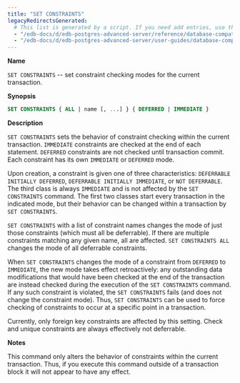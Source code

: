 ```yaml
---
title: "SET CONSTRAINTS"
legacyRedirectsGenerated:
  # This list is generated by a script. If you need add entries, use the `legacyRedirects` key.
  - "/edb-docs/d/edb-postgres-advanced-server/reference/database-compatibility-for-oracle-developers-reference-guide/9.6/Database_Compatibility_for_Oracle_Developers_Reference_Guide.1.089.html"
  - "/edb-docs/d/edb-postgres-advanced-server/user-guides/database-compatibility-for-oracle-developers-guide/9.5/Database_Compatibility_for_Oracle_Developers_Guide.1.115.html"
---
```


<div id="set_constraints" class="registered_link"></div>

**Name**

`SET CONSTRAINTS` -- set constraint checking modes for the current transaction.

**Synopsis**

```sql
SET CONSTRAINTS { ALL | name [, ...] } { DEFERRED | IMMEDIATE }
```

**Description**

`SET CONSTRAINTS` sets the behavior of constraint checking within the current transaction. `IMMEDIATE` constraints are checked at the end of each statement. `DEFERRED` constraints are not checked until transaction commit. Each constraint has its own `IMMEDIATE` or `DEFERRED` mode.

Upon creation, a constraint is given one of three characteristics: `DEFERRABLE INITIALLY DEFERRED`, `DEFERRABLE INITIALLY IMMEDIATE`, or `NOT DEFERRABLE`. The third class is always `IMMEDIATE` and is not affected by the `SET CONSTRAINTS` command. The first two classes start every transaction in the indicated mode, but their behavior can be changed within a transaction by `SET CONSTRAINTS`.

`SET CONSTRAINTS` with a list of constraint names changes the mode of just those constraints (which must all be deferrable). If there are multiple constraints matching any given name, all are affected. `SET CONSTRAINTS ALL` changes the mode of all deferrable constraints.

When `SET CONSTRAINTS` changes the mode of a constraint from `DEFERRED` to `IMMEDIATE`, the new mode takes effect retroactively: any outstanding data modifications that would have been checked at the end of the transaction are instead checked during the execution of the `SET CONSTRAINTS` command. If any such constraint is violated, the `SET CONSTRAINTS` fails (and does not change the constraint mode). Thus, `SET CONSTRAINTS` can be used to force checking of constraints to occur at a specific point in a transaction.

Currently, only foreign key constraints are affected by this setting. Check and unique constraints are always effectively not deferrable.

**Notes**

This command only alters the behavior of constraints within the current transaction. Thus, if you execute this command outside of a transaction block it will not appear to have any effect.
